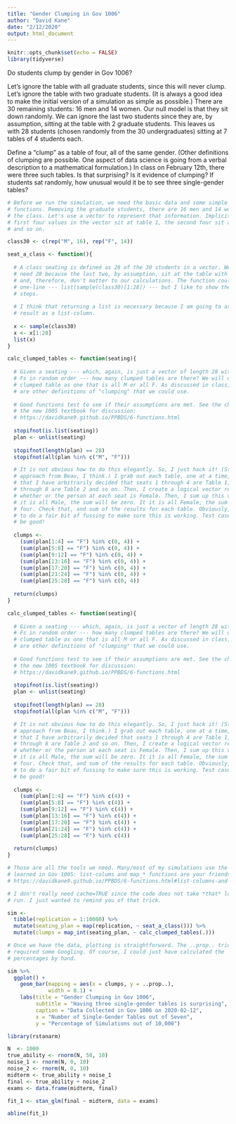 ```yaml
---
title: "Gender Clumping in Gov 1006"
author: "David Kane"
date: "2/12/2020"
output: html_document
---
```


```r
knitr::opts_chunk$set(echo = FALSE)
library(tidyverse)
```

Do students clump by gender in Gov 1006? 

Let's ignore the table with all graduate students, since this will never clump. Let's ignore the table with two graduate students. (It is always a good idea to make the initial version of a simulation as simple as possible.) There are 30 remaining students: 16 men and 14 women. Our null model is that they sit down randomly. We can ignore the last two students since they are, by assumption, sitting at the table with 2 graduate students. This leaves us with 28 students (chosen randomly from the 30 undergraduates) sitting at 7 tables of 4 students each.

Define a "clump" as a table of four, all of the same gender. (Other definitions of clumping are possible. One aspect of data science is going from a verbal description to a mathematical formulation.) In class on February 12th, there were three such tables. Is that surprising? Is it evidence of clumping? If students sat randomly, how unusual would it be to see three single-gender tables?


```r
# Before we run the simulation, we need the basic data and some simple
# functions. Removing the graduate students, there are 16 men and 14 women in
# the class. Let's use a vector to represent that information. Implicitly, the
# first four values in the vector sit at table 1, the second four sit at table 2
# and so on.

class30 <- c(rep("M", 16), rep("F", 14))

seat_a_class <- function(){
  
  # A class seating is defined as 28 of the 30 students in a vector. We only
  # need 28 because the last two, by assumption, sit at the table with Cian/Alex
  # and, therefore, don't matter to our calculations. The function could be a
  # one-line --- list(sample(class30)[1:28]) --- but I like to show the individual
  # steps.
  
  # I think that returning a list is necessary because I am going to assign the
  # result as a list-column.
  
  x <- sample(class30)
  x <- x[1:28]
  list(x)
}

calc_clumped_tables <- function(seating){
  
  # Given a seating --- which, again, is just a vector of length 28 with Ms and
  # Fs in random order --- how many clumped tables are there? We will define a
  # clumped table as one that is all M or all F. As discussed in class, there
  # are other definitions of "clumping" that we could use.
  
  # Good functions test to see if their assumptions are met. See the chapter in
  # the new 1005 textbook for discussion:
  # https://davidkane9.github.io/PPBDS/6-functions.html
  
  stopifnot(is.list(seating))
  plan <- unlist(seating)
  
  stopifnot(length(plan) == 28)
  stopifnot(all(plan %in% c("M", "F")))

  # It is not obvious how to do this elegantly. So, I just hack it! (Stole this
  # approach from Beau, I think.) I grab out each table, one at a time, knowing
  # that I have arbitrarily decided that seats 1 through 4 are Table 1, seats 5
  # through 8 are Table 2 and so on. Then, I create a logical vector reporting
  # whether or the person at each seat is Female. Then, I sum up this vector. If
  # it is all Male, the sum will be zero. It it is all Female, the sum will be
  # four. Check that, and sum of the results for each table. Obviously, you need
  # to do a fair bit of fussing to make sure this is working. Test cases would
  # be good!
  
  clumps <- 
    (sum(plan[1:4] == "F") %in% c(0, 4)) +
    (sum(plan[5:8] == "F") %in% c(0, 4)) +
    (sum(plan[9:12] == "F") %in% c(0, 4)) +
    (sum(plan[13:16] == "F") %in% c(0, 4)) +
    (sum(plan[17:20] == "F") %in% c(0, 4)) +
    (sum(plan[21:24] == "F") %in% c(0, 4)) +
    (sum(plan[25:28] == "F") %in% c(0, 4))
  
  return(clumps)
}

calc_clumped_tables <- function(seating){
  
  # Given a seating --- which, again, is just a vector of length 28 with Ms and
  # Fs in random order --- how many clumped tables are there? We will define a
  # clumped table as one that is all M or all F. As discussed in class, there
  # are other definitions of "clumping" that we could use.
  
  # Good functions test to see if their assumptions are met. See the chapter in
  # the new 1005 textbook for discussion:
  # https://davidkane9.github.io/PPBDS/6-functions.html
  
  stopifnot(is.list(seating))
  plan <- unlist(seating)
  
  stopifnot(length(plan) == 28)
  stopifnot(all(plan %in% c("M", "F")))

  # It is not obvious how to do this elegantly. So, I just hack it! (Stole this
  # approach from Beau, I think.) I grab out each table, one at a time, knowing
  # that I have arbitrarily decided that seats 1 through 4 are Table 1, seats 5
  # through 8 are Table 2 and so on. Then, I create a logical vector reporting
  # whether or the person at each seat is Female. Then, I sum up this vector. If
  # it is all Male, the sum will be zero. It it is all Female, the sum will be
  # four. Check that, and sum of the results for each table. Obviously, you need
  # to do a fair bit of fussing to make sure this is working. Test cases would
  # be good!
  
  clumps <- 
    (sum(plan[1:4] == "F") %in% c(4)) +
    (sum(plan[5:8] == "F") %in% c(4)) +
    (sum(plan[9:12] == "F") %in% c(4)) +
    (sum(plan[13:16] == "F") %in% c(4)) +
    (sum(plan[17:20] == "F") %in% c(4)) +
    (sum(plan[21:24] == "F") %in% c(4)) +
    (sum(plan[25:28] == "F") %in% c(4))
  
  return(clumps)
}

```

```r
# Those are all the tools we need. Many/most of my simulations use the tricks we
# learned in Gov 1005: list-colums and map_* functions are your friends!
# https://davidkane9.github.io/PPBDS/6-functions.html#list-columns-and-map_-functions

# I don't really need cache=TRUE since the code does not take *that* long to
# run. I just wanted to remind you of that trick.

sim <- 
  tibble(replication = 1:10000) %>% 
  mutate(seating_plan = map(replication, ~ seat_a_class())) %>% 
  mutate(clumps = map_int(seating_plan, ~ calc_clumped_tables(.)))

```

```r
# Once we have the data, plotting is straightforward. The ..prop.. trick
# required some Googling. Of course, I could just have calculated the
# percentages by hand.

sim %>% 
  ggplot() + 
    geom_bar(mapping = aes(x = clumps, y = ..prop..), 
             width = 0.1) +
    labs(title = "Gender Clumping in Gov 1006",
         subtitle = "Having three single-gender tables is surprising",
         caption = "Data Collected in Gov 1006 on 2020-02-12",
         x = "Number of Single-Gender Tables out of Seven",
         y = "Percentage of Simulations out of 10,000")
```

```r

library(rstanarm)

N  <- 1000
true_ability <- rnorm(N, 50, 10)
noise_1 <- rnorm(N, 0, 10)
noise_2 <- rnorm(N, 0, 10)
midterm <- true_ability + noise_1
final <- true_ability + noise_2
exams <- data.frame(midterm, final)

fit_1 <- stan_glm(final ~ midterm, data = exams)

abline(fit_1)

```




